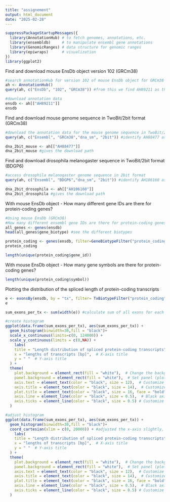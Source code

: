 ---
title: "assignement"
output: html_document
date: "2025-02-28"
---

```{r}
suppressPackageStartupMessages({
  library(AnnotationHub) # to fetch genomes, annotations, etc.
  library(ensembldb)     # to manipulate ensembl gene annotations
  library(GenomicRanges) # data structure for genomic ranges 
  library(epiwraps)      # visualization
})
library(ggplot2)
```

Find and download mouse EnsDb object version 102 (GRCm38)

```{r}
#search annotationHub for version 102 of mouse EnsDb object for GRCm38
ah <- AnnotationHub()
query(ah, c("EnsDb", "102", "GRCm38")) #from this we find AH89211 as the identifier for the dataset we want
```

```{r}
#download annotation data
ensdb <- ah[["AH89211"]]
ensdb
```

Find and download mouse genome sequence in TwoBit/2bit format (GRCm38)

```{r}
#download the annotation data for the mouse genome sequence in TwoBit/2bit format for GRCm38
query(ah, c("Ensembl", "GRCm38","dna_sm", "2bit")) #identify AH88477 as identifier for the dataset we want
```

```{r}
dna_2bit_mouse <- ah[["AH88477"]]
dna_2bit_mouse #gives the download path
```

Find and download drosophila melanogaster sequence in TwoBit/2bit format (BDGP6)

```{r}
#access drosophila melanogaster genome sequence in 2bit format
query(ah, c("Ensembl", "BDGP6","dna_sm", "2bit")) #identify AH106160 as dataset we want

```

```{r}
dna_2bit_drosophila <- ah[["AH106160"]]
dna_2bit_drosophila #gives the download path

```

With mouse EnsDb object - How many different gene IDs are there for protein-coding genes?

```{r}
#Using mouse EnsDb (GRCm38)
#How many different ensembl gene IDs are there for protein-coding genes?
all_genes <- genes(ensdb)
head(all_genes$gene_biotype) #see the different biotypes
```

```{r}
protein_coding <- genes(ensdb, filter=GeneBiotypeFilter("protein_coding")) #filter for protein coding genes
protein_coding 
```

```{r}
length(unique(protein_coding$gene_id))
```

With mouse EnsDb object - How many gene symbols are there for protein-coding genes?

```{r}
length(unique(protein_coding$symbol))
```

Plotting the distribution of the spliced length of protein-coding transcripts

```{r}
e <- exonsBy(ensdb, by = "tx", filter= TxBiotypeFilter("protein_coding"))#group the exons from the same transcripts together, filtering only for protein coding transcripts
e
```

```{r}
sum_exons_per_tx <- sum(width(e)) #calculate sum of all exons for each transcript

#create histogram
ggplot(data.frame(sum_exons_per_tx), aes(sum_exons_per_tx)) +
  geom_histogram(binwidth=30,fill = "black")+
  scale_x_continuous(limits=c(0, 124000)) +
  scale_y_continuous(limits = c(0,NA)) +
    labs(
    title = "Length distribution of spliced protein-coding transcripts",  # Plot title
    x = "lengths of transcripts [bp]",  # X-axis title
    y = " "  # Y-axis title
  ) +
  theme(
    plot.background = element_rect(fill = "white"),  # Change the background of the plot area
    panel.background = element_rect(fill = "white"),  # Set panel (plot area) background to white
    axis.text = element_text(color = "black", size = 12),  # Customize axis text
    axis.title = element_text(color = "black", size = 14),  # Customize axis titles
    plot.title = element_text(color = "black", size = 16, face = "bold", hjust = 0.5), 
    axis.line = element_line(color = "black", size = 0.5),  # Black axis lines
    axis.ticks = element_line(color = "black", size = 0.5) # Customize title
  )
```

```{r}
#adjust histogram
ggplot(data.frame(sum_exons_per_tx), aes(sum_exons_per_tx)) +
  geom_histogram(binwidth=30,fill = "black")+
  coord_cartesian(xlim = c(0, 20000)) + #adjusted the x-axis slightly, meaning we lose a few data points of higher lengths (max somewhere 123000) but overall more digestible
    labs(
    title = "Length distribution of spliced protein-coding transcripts",  # Plot title
    x = "lengths of transcripts [bp]",  # X-axis title
    y = " "  # Y-axis title
  ) +
  theme(
    plot.background = element_rect(fill = "white"),  # Change the background of the plot area
    panel.background = element_rect(fill = "white"),  # Set panel (plot area) background to white
    axis.text = element_text(color = "black", size = 12),  # Customize axis text
    axis.title = element_text(color = "black", size = 14),  # Customize axis titles
    plot.title = element_text(color = "black", size = 16, face = "bold", hjust = 0.5), 
    axis.line = element_line(color = "black", size = 0.5),  # Black axis lines
    axis.ticks = element_line(color = "black", size = 0.5) # Customize title
  )
```
